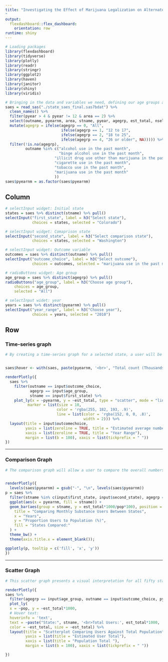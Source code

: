 ```yaml
---
title: "Investigating the Effect of Marijuana Legalization on Alternate Substance Use
" 
output: 
  flexdashboard::flex_dashboard:
    orientation: row
runtime: shiny
---
```


```r

# Loading packages 
library(flexdashboard)
library(tidyverse)
library(plotly)
library(readr)
library(stringr)
library(ggplot2)
library(haven)
library(janitor)
library(shiny)
library(viridis)

# Bringing in the data and variables we need, defining our age groups and outcome variables.   
saes = read_sas("./state_saes_final.sas7bdat") %>%
  clean_names() %>% 
  filter(pyear > 4 & pyear != 12 & area == 2) %>% 
  select(outname, pyearnm, area, stname, pyear, agegrp, est_total, nsel, ncomp, pop) %>% 
  mutate(agegrp = ifelse(agegrp == 0, "All",
                         ifelse(agegrp == 1, "12 to 17",
                         ifelse(agegrp == 2, "18 to 25",
                         ifelse(agegrp == 4, "26 or older", NA))))) %>% 
  filter(!is.na(agegrp),
         outname %in% c("alcohol use in the past month", 
                        "binge alcohol use in the past month",
                      "illicit drug use other than marijuana in the past month",
                      "cigarette use in the past month",
                      "tobacco use in the past month",
                      "marijuana use in the past month"
                      )) 
saes$pyearnm = as.factor(saes$pyearnm)
```

Column {.sidebar}
-----------------------------------------------------------------------

```r
# selectInput widget: Initial state
states = saes %>% distinct(stname) %>% pull()
selectInput("first_state", label = h3("Select state"),
            choices = states, selected = "Colorado")

# selectInput widget: Comaprison state
selectInput("second_state", label = h3("Select comparison state"),
            choices = states, selected = "Washington")

# selectInput widget: Outcome variable 
outcomes = saes %>% distinct(outname) %>% pull()
selectInput("outcome_choice", label = h3("Select outcome"),
            choices = outcomes, selected = "marijuana use in the past month")

# radioButtons widget: Age group
age_group = saes %>% distinct(agegrp) %>% pull()
radioButtons("age_group", label = h3("Choose age group"),
    choices = age_group, 
    selected = "All")

# selectInput widet: year
years = saes %>% distinct(pyearnm) %>% pull()
selectInput("year_range", label = h3("Choose year"), 
            choices = years, selected = "2010")

```

Row {.tabset .tabset-fade}
-----------------------------------------------------------------------

### Time-series graph

```r
# By creating a time-series graph for a selected state, a user will be able to visualize the overall trend for a specific substance across the ten year time period. Users can view this across various age groups or for all age groups combined to view potential differences by age and by state.


saes$hover <- with(saes, paste(pyearnm, '<br>', "Total count (Thousands):", est_total))

renderPlotly({
  saes %>% 
    filter(outname == input$outcome_choice,
           agegrp == input$age_group,
           stname == input$first_state) %>% 
    plot_ly(x = ~pyearnm, y = ~est_total, type = "scatter", mode = "lines+markers", hoverinfo = 'text', text = ~paste(pyearnm, '<br>', "Total count:", est_total),
          marker = list(size = 10,
                       color = 'rgba(255, 182, 193, .9)',
                       line = list(color = 'rgba(152, 0, 0, .8)',
                                   width = 2))) %>%
  layout(title = input$outcomechoice,
         yaxis = list(zeroline = TRUE, title = "Estimated average number of persons (in thousands)"),
         xaxis = list(zeroline = TRUE, title = "Year Range"),
         margin = list(b = 100), xaxis = list(tickprefix = " "))
})
```

-----------------------------------------------------------------------

### Comparison Graph

```r
# The comparison graph will allow a user to compare the overall numbers of users for a specific substance by year and also to view overall trends across the time period. Users can view this across various age groups or for all age groups combined to view potential differences by age and by state. The graph will also allow users to look at one state solely without a comparison.   


renderPlotly({
  levels(saes$pyearnm) = gsub("-", "\n", levels(saes$pyearnm))
p = saes %>%
  filter(stname %in% c(input$first_state, input$second_state), agegrp == input$age_group, outname == input$outcome_choice) %>%
  ggplot(aes(x = pyearnm, fill = stname)) +
  geom_bar(aes(group = stname, y = est_total*1000/pop*100), position = position_dodge(width = 0.6), stat = "identity") + labs(
    title = "Comparing Monthly Substance Users Between States",
    x = "Years",
    y = "Proportion Users to Population (%)",
    fill = "States Compared:"
  ) + 
  theme_bw() +
  theme(axis.title.x = element_blank());

ggplotly(p, tooltip = c('fill', 'x', 'y'))
})

```

-----------------------------------------------------------------------

### Scatter Graph

```r
# This scatter graph presents a visual interpretation for all fifty states and the estimated total population that uses a specific substance relative to the year selected. States with greater populations will be located farther on the right side of the graph and substances with greater estimated users will be located higher on the graph. This should provide users with a method of comparing states to one another relative to their population size.   

renderPlotly({
saes %>%
  filter(agegrp == input$age_group, outname == input$outcome_choice, pyearnm == input$year_range) %>%
  plot_ly(
  x = ~pop, y = ~est_total*1000,
  # Hover text:
  hoverinfo = 'text',
  text = ~paste("State:", stname, '<br>Total Users:', est_total*1000, '<br>Population:', pop),
  color = ~est_total, size = ~est_total) %>%
  layout(title = "Scatterplot Comparing Users Against Total Population",
         yaxis = list(title = "Estimated User Total"),
         xaxis = list(title = "Population Total "),
         margin = list(b = 100), xaxis = list(tickprefix = " "))

})

```



